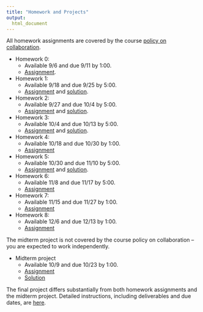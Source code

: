 ```yaml
---
title: "Homework and Projects"
output:
  html_document
---
```


All homework assignments are covered by the course [policy on collaboration](policy_on_collaboration.html). 

* Homework 0: 
    * Available 9/6 and due 9/11 by 1:00. 
    * [Assignment](homework_0.html).
* Homework 1:  
    * Available 9/18 and due 9/25 by 5:00. 
    * [Assignment](homework_1.html) and [solution](resources/p8105_hw1_ajg2202.zip).
* Homework 2:  
    * Available 9/27 and due 10/4 by 5:00. 
    * [Assignment](homework_2.html) and [solution](resources/p8105_hw2_ajg2202.zip).
* Homework 3:  
    * Available 10/4 and due 10/13 by 5:00. 
    * [Assignment](homework_3.html) and [solution](resources/p8105_hw3_ajg2202.zip).
* Homework 4:  
    * Available 10/18 and due 10/30 by 1:00. 
    * [Assignment](homework_4.html)
* Homework 5:  
    * Available 10/30 and due 11/10 by 5:00. 
    * [Assignment](homework_5.html) and [solution](resources/p8105_hw5_ajg2202.zip).
* Homework 6:  
    * Available 11/8 and due 11/17 by 5:00. 
    * [Assignment](homework_6.html)
* Homework 7:  
    * Available 11/15 and due 11/27 by 1:00. 
    * [Assignment](homework_7.html)
* Homework 8:  
    * Available 12/6 and due 12/13 by 1:00. 
    * [Assignment](homework_8.html)

The midterm project is not covered by the course policy on collaboration -- you are expected to work independently. 

* Midterm project
    * Available 10/9 and due 10/23 by 1:00. 
    * [Assignment](midterm_project.html)
    * [Solution](resources/p8105_midterm_ajg2202.zip)
    
The final project differs substantially from both homework assignments and the midterm project. Detailed instructions, including deliverables and due dates, are [here](final_project.html).